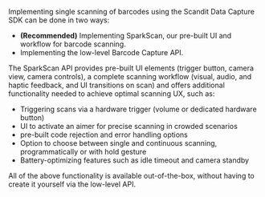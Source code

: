 Implementing single scanning of barcodes using the Scandit Data Capture SDK can be done in two ways:

- **(Recommended)** Implementing SparkScan, our pre-built UI and workflow for barcode scanning.
- Implementing the low-level Barcode Capture API.

The SparkScan API provides pre-built UI elements (trigger button, camera view, camera controls), a complete scanning workflow (visual, audio, and haptic feedback, and UI transitions on scan) and offers additional functionality needed to achieve optimal scanning UX, such as:

- Triggering scans via a hardware trigger (volume or dedicated hardware button)
- UI to activate an aimer for precise scanning in crowded scenarios
- pre-built code rejection and error handling options
- Option to choose between single and continuous scanning, programmatically or with hold gesture
- Battery-optimizing features such as idle timeout and camera standby

All of the above functionality is available out-of-the-box, without having to create it yourself via the low-level API.
